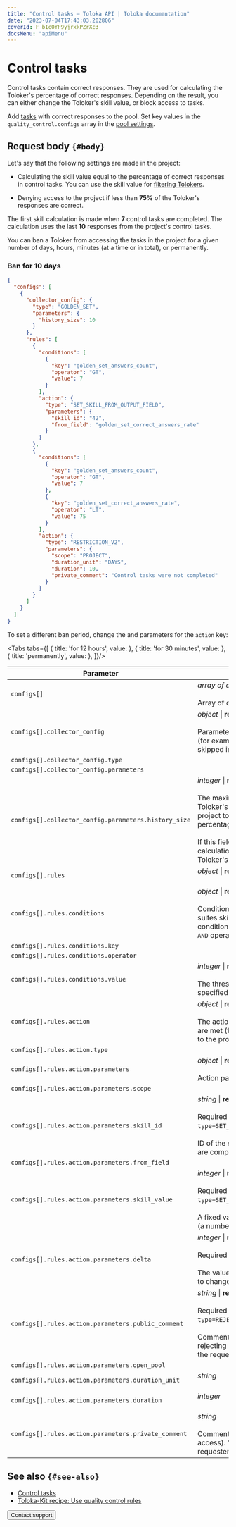 ```yaml
---
title: "Control tasks — Toloka API | Toloka documentation"
date: "2023-07-04T17:43:03.202806"
coverId: F_bIcOYF9yjrxkPZrXc3
docsMenu: "apiMenu"
---
```



# Control tasks

Control tasks contain correct responses. They are used for calculating the Toloker's percentage of correct responses. Depending on the result, you can either change the Toloker's skill value, or block access to tasks.

Add [tasks](https://toloka.ai/docs/api/api-reference/#tag--task) with correct responses to the pool. Set key values in the `quality_control.configs` array in the [pool settings](https://toloka.ai/docs/api/api-reference/#tag--pool).

## Request body `{#body}`

Let's say that the following settings are made in the project:

- Calculating the skill value equal to the percentage of correct responses in control tasks. You can use the skill value for [filtering Tolokers](/docs/api/filter-skill).

- Denying access to the project if less than **75%** of the Toloker's responses are correct.

The first skill calculation is made when **7** control tasks are completed. The calculation uses the last **10** responses from the project's control tasks.

You can ban a Toloker from accessing the tasks in the project for a given number of days, hours, minutes (at a time or in total), or permanently.

### Ban for 10 days

```json
{
  "configs": [
    {
      "collector_config": {
        "type": "GOLDEN_SET",
        "parameters": {
          "history_size": 10
        }
      },
      "rules": [
        {
          "conditions": [
            {
              "key": "golden_set_answers_count",
              "operator": "GT",
              "value": 7
            }
          ],
          "action": {
            "type": "SET_SKILL_FROM_OUTPUT_FIELD",
            "parameters": {
              "skill_id": "42",
              "from_field": "golden_set_correct_answers_rate"
            }
          }
        },
        {
          "conditions": [
            {
              "key": "golden_set_answers_count",
              "operator": "GT",
              "value": 7
            },
            {
              "key": "golden_set_correct_answers_rate",
              "operator": "LT",
              "value": 75
            }
          ],
          "action": {
            "type": "RESTRICTION_V2",
            "parameters": {
              "scope": "PROJECT",
              "duration_unit": "DAYS",
              "duration": 10,
              "private_comment": "Control tasks were not completed"
            }
          }
        }
      ]
    }
  ]
}
```

To set a different ban period, change the <Term term="duration_unit"><DurationUnit/></Term> and <Term term="duration"><Duration/></Term> parameters for the `action` key:

<Tabs tabs={[
  { title: 'for 12 hours', value: <ApiGoldensetList1/> },
  { title: 'for 30 minutes', value: <ApiGoldensetList2/> },
  { title: 'permanently', value: <ApiGoldensetList3/> },
]}/>

Parameter | Overview
----- | -----
`configs[]` | _array of objects_ \| **required**<br/><br/>Array of quality control settings.
`configs[].collector_config` | _object_ \| **required**<br/><br/>Parameters for collecting statistics (for example, the number of tasks skipped in the pool).
`configs[].collector_config.type` | <ApiGoldensetTable1/>
`configs[].collector_config.parameters` | <ApiGoldensetTable2/>
`configs[].collector_config.parameters.history_size` | _integer_ \| **required**<br/><br/>The maximum number of the Toloker's recent responses in the project to use for calculating the percentage of correct responses.<br/><br/>If this field is omitted, the calculation is based on all the Toloker's responses in the pool.
`configs[].rules` | _object_ \| **required**<br/><br/><ConfigsRules/>
`configs[].rules.conditions` | _object_ \| **required**<br/><br/>Conditions (for example, 10 task suites skipped in a row). Multiple conditions are combined with the `AND` operator.
`configs[].rules.conditions.key` | <ApiGoldensetTable3/>
`configs[].rules.conditions.operator` | <ApiGoldensetTable4/>
`configs[].rules.conditions.value` | _integer_ \| **required**<br/><br/>The threshold value of the variable specified in `key`.
`configs[].rules.action` | _object_ \| **required**<br/><br/>The action to perform if conditions are met (for example, block access to the project).
`configs[].rules.action.type` | <ApiGoldensetTable5/>
`configs[].rules.action.parameters` | _object_ \| **required**<br/><br/>Action parameters.
`configs[].rules.action.parameters.scope` | <ApiGoldensetTable6/>
`configs[].rules.action.parameters.skill_id` | _string_ \| **required if**<br/><br/>Required if `type=SET_SKILL_FROM_OUTPUT_FIELD`.<br/><br/>ID of the skill to update as tasks are completed.
`configs[].rules.action.parameters.from_field` | <ApiGoldensetTable7/>
`configs[].rules.action.parameters.skill_value` | _integer_ \| **required if**<br/><br/>Required if `type=SET_SKILL_FROM_OUTPUT_FIELD`.<br/><br/>A fixed value to assign to the skill (a number from 0 to 100).
`configs[].rules.action.parameters.delta` | _integer_ \| **required if**<br/><br/>Required if `type=CHANGE_OVERLAP`.<br/><br/>The value determines the amount to change the overlap by.
`configs[].rules.action.parameters.public_comment` | _string_ \| **required if**<br/><br/>Required if `type=REJECT_ALL_ASSIGNMENTS`.<br/><br/>Comments (the reason for rejecting responses). Available to the requester and the Toloker.
`configs[].rules.action.parameters.open_pool` | <ApiGoldensetTable8/>
`configs[].rules.action.parameters.duration_unit` | _string_<br/><br/><DurationUnit/>
`configs[].rules.action.parameters.duration` | _integer_<br/><br/><Duration/>
`configs[].rules.action.parameters.private_comment` | _string_<br/><br/>Comments (the reason for blocking access). Visible only to the requester.

## See also `{#see-also}`

- [Control tasks](/docs/guide/goldenset)
- [Toloka-Kit recipe: Use quality control rules](/docs/toloka-kit/recipes/use-quality-control-rules/)

<Button themeColor="light" view="default" size="l" type="link" url="/docs/guide/troubleshooting/support?form-source=api-goldenset">Contact support</Button>